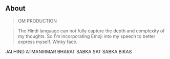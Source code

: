 ## About
>OM PRODUCTION

> The Hindi language can not fully capture the depth and complexity of my thoughts. So I'm incorporating Emoji into my speech to better express myself. Winky face.

JAI HIND ATMANIRMAR BHARAT SABKA SAT SABKA BIKAS
